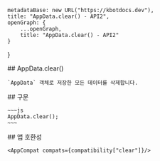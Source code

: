 
    metadataBase: new URL("https://kbotdocs.dev"),
    title: "AppData.clear() - API2",
    openGraph: {
        ...openGraph,
        title: "AppData.clear() - API2"
    }
}

<Section>
    ## AppData.clear()

    `AppData` 객체로 저장한 모든 데이터를 삭제합니다.
</Section>
<Section>
    ## 구문

    ~~~js
    AppData.clear();
    ~~~
</Section>
<Section>
    ## 앱 호환성

    <AppCompat compats={compatibility["clear"]}/>
</Section>